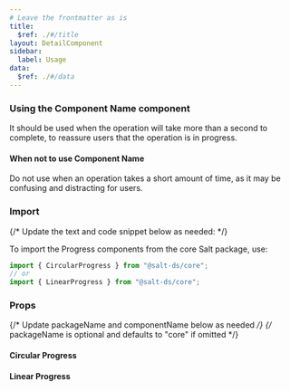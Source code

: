 ```yaml
---
# Leave the frontmatter as is
title:
  $ref: ./#/title
layout: DetailComponent
sidebar:
  label: Usage
data:
  $ref: ./#/data
---
```


### Using the Component Name component

It should be used when the operation will take more than a second to complete, to reassure users that the operation is in progress.

#### When not to use Component Name

Do not use when an operation takes a short amount of time, as it may be confusing and distracting for users.

### Import

{/* Update the text and code snippet below as needed: */}

To import the Progress components from the core Salt package, use:

```js
import { CircularProgress } from "@salt-ds/core";
// or
import { LinearProgress } from "@salt-ds/core";
```

### Props

{/* Update packageName and componentName below as needed */}
{/* packageName is optional and defaults to "core" if omitted */}

#### Circular Progress

<PropsTable packageName="core" componentName="CircularProgress" />

#### Linear Progress

<PropsTable packageName="core" componentName="LinearProgress" />
